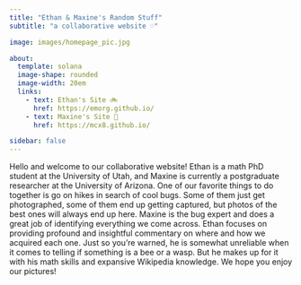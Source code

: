 ```yaml
---
title: "Ethan & Maxine's Random Stuff"
subtitle: "a collaborative website ♡"

image: images/homepage_pic.jpg

about:
  template: solana
  image-shape: rounded
  image-width: 20em
  links: 
    - text: Ethan's Site 🚲
      href: https://emorg.github.io/
    - text: Maxine's Site 🦋
      href: https://mcx8.github.io/

sidebar: false
---
```


Hello and welcome to our collaborative website! Ethan is a math PhD student at the University of Utah, and Maxine is currently a postgraduate researcher at the University of Arizona. One of our favorite things to do together is go on hikes in search of cool bugs. Some of them just get photographed, some of them end up getting captured, but photos of the best ones will always end up here. Maxine is the bug expert and does a great job of identifying everything we come across. Ethan focuses on providing profound and insightful commentary on where and how we acquired each one. Just so you're warned, he is somewhat unreliable when it comes to telling if something is a bee or a wasp. But he makes up for it with his math skills and expansive Wikipedia knowledge. We hope you enjoy our pictures!
